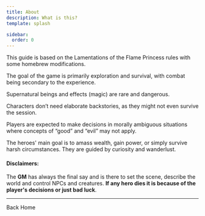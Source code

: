 ```yaml
---
title: About
description: What is this?
template: splash

sidebar:
  order: 0
---
```



This guide is based on the Lamentations of the Flame Princess rules with some homebrew modifications.

The goal of the game is primarily exploration and survival, with combat being secondary to the experience.

Supernatural beings and effects (magic) are rare and dangerous.

Characters don’t need elaborate backstories, as they might not even survive the session.

Players are expected to make decisions in morally ambiguous situations where concepts of “good” and “evil” may not
apply.

The heroes' main goal is to amass wealth, gain power, or simply survive harsh circumstances. They are guided by
curiosity and wanderlust.

#### Disclaimers:

The **GM** has always the final say and is there to set the scene, describe the world and control NPCs and creatures.
**If any hero dies it is because of the player's decisions or just bad luck**.

---

<LinkButton href="/" variant="secondary" icon="left-arrow" iconPlacement="start">
  Back Home
</LinkButton>
